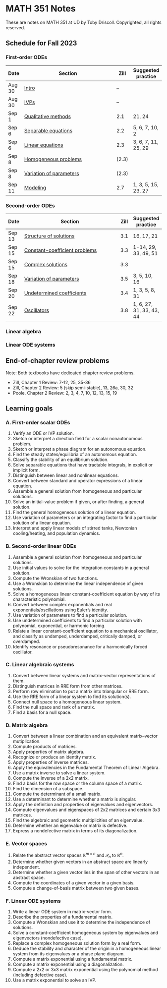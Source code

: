 # MATH 351 Notes {.unnumbered}

These are notes on MATH 351 at UD by Toby Driscoll. Copyrighted, all rights reserved.

:::: {.content-visible unless-format="pdf"}

## Schedule for Fall 2023

### First-order ODEs

| Date   | Section                                                     | Zill  | Suggested practice |
| ------ | ----------------------------------------------------------- | ----- | ------------------ |
| Aug 30  | [Intro](first_order/preview)                                | --    |                    |
| Aug 30  | [IVPs](first_order/ivp)                                     | --    |                    |
| Sep 1  | [Qualitative methods](first_order/qualitative)              | 2.1   |   21, 24                 |
| Sep 6  | [Separable equations](first_order/separable)                | 2.2   |   5, 6, 7, 10, 2                 |
| Sep 6  | [Linear equations](first_order/linear)                      | 2.3   |   3, 6, 7, 11, 25, 29   |
| Sep 8 | [Homogeneous problems](first_order/homogeneous)             | (2.3) |                    |
| Sep 8 | [Variation of parameters](first_order/variation_parameters) | (2.3) |                    |
| Sep 11 | [Modeling](first_order/modeling)                            | 2.7   |  1, 3, 5, 15, 23, 27                  |

### Second-order ODEs

| Date   | Section                                                       | Zill | Suggested practice |
| ------ | ------------------------------------------------------------- | ---- | ------------------ |
| Sep 13 | [Structure of solutions](second_linear/structure)             | 3.1  |  16, 17, 21           |
| Sep 15 | [Constant-coefficient problems](second_linear/const_coeff)    | 3.3  |  1-14, 29, 33, 49, 51                  |
| Sep 15 | [Complex solutions](second_linear/complex)                    | 3.3  |                    |
| Sep 18 | [Variation of parameters](second_linear/variation_parameters) | 3.5  |   3, 5, 10, 16                 |
| Sep 20 | [Undetermined coefficients](second_linear/undetermined)       | 3.4  |    1, 3, 5, 8, 31                |
| Sep 22 | [Oscillators](second_linear/oscillators)                      | 3.8  |   1,  6, 27, 31, 33, 43, 44                 |

### Linear algebra

<!-- | Date   | Section                                          | Poole                | Suggested practice |
| ------ | ------------------------------------------------ | -------------------- | ------------------ |
| Sep 27 | [Intro to linear systems](linear_system/problem) | 2.1                  |  1-5, 19, 20, 21, 27-30, 31            |
| Sep 29 | [Row elimination](linear_system/row_elimination) | 2.2                  |   1-8 (RRE only), 9-14 (RRE only), 25-28, 35-38, 40-41  |
| Oct 1  | **EXAM 1**                                       | Goals A1–A13, B1–B10 |                    |
| Oct 4  | [Elimination/RRE form](linear_system/RREF)       | 2.2                  |                    |
| Oct 6  | [RRE form](linear_system/RREF)                   | 2.2                  |                    |
| Oct 8  | [Homogeneous systems](linear_system/nullspace)   | 2.2, 2.3             |   1-4, 7, 9, 11, 22-27                 |
| Oct 11 | [Algebraic operations](matrix/operations)        | 3.1                  |  1, 3, 5, 7, 11, 21-22, 40    |
| Oct 13 | [Algebraic operations](matrix/operations)        | 3.1, 3.2             |   23, 28     |
| Oct 18 | [Identity and inverse](matrix/inverse)           | 3.3                  |   1-4 (any method), 13a,  42a, 43a       |
| Oct 20 | [Subspaces](matrix/subspaces)                    | 3.5                  | (no row spaces) 11-12, 17-20, 27-28, 35-38, 43, 45-46     |
| Oct 22 | [Determinants](matrix/determinants)              | 4.2                  |   7-12, 45, 47, 49, 50, 57-58  |
| Oct 25 | [Eigenvalues (properties)](matrix/eigenvalues)   | 4.1                  |   1-4, 11-12, 27-28, 36  |
| Oct 27 | [Eigenvalues (computing)](matrix/computing)      | 4.3                  |   1-3, 10, 23                  |
| Oct 29 |  Review       | 4.4                  |                    |
| Nov 1  | [Diagonalization](matrix/diagonalization)                  | 4.4                  |  5-6, 8-10, 17, 19   |
| Nov 3  | **EXAM 2**                                       | Goals C1–C7, D1–D12  |                    |
| Nov 5  | [Vector spaces](space/vectors)                    | 6.1                  | 1, 2, 9, 28, 31, 35, 36, 51-52, 53-54   |
| Nov 8  | [Span, independence, basis](space/basis)         | 6.1, 6.2             |  1-3, 5-7, 18-19, 22-24, 28-29, 51-52  |
| Nov 10 | [Change of basis](space/change)                  | 6.3                  |  1-3, 5-7   | -->

### Linear ODE systems

<!-- | Date   | Section                                             | Zill      | Suggested practice |
| ------ | --------------------------------------------------- | --------- | ------------------ |
| Nov 12 | [ODE systems](ode_system/intro)              | (10.1)      |                    |
| Nov 15 | [Linear ODE systems](ode_system/structure)          | 10.1      |   1-6, 7, 11-12, 17-19    |
| Nov 17 | [Homogeneous c-c systems](ode_system/const_coeff)   | 10.2      | 1, 5-6, 10, 31, 35-37   |
| Nov 19 | [Phase plane and stability](ode_system/phase_plane) | 11.2      |  1-5 (part a), 9-16, 19    |
| Nov 29 | Review                                              |           |                    |
| Dec 1  | **EXAM 3**                                          | Goals D13–17, E1–5, F1–5 |                    |
| Dec 3  | [Matrix exponential](ode_system/matrix_exp)          | 10.5      |  2, 6, 19-21, 25      |
| Dec 6  | Matrix exponential                                  |         |                    |
| Dec 8  | [Linearization](ode_system/linearization)           | 11.3      |                    |
| Dec 10 |   Review                                     |           |                    | -->

## End-of-chapter review problems

Note: Both textbooks have dedicated chapter review problems. 

* Zill, Chapter 1 Review: 7-12, 25, 35-36
* Zill, Chapter 2 Review: 5 (skip semi-stable), 13, 26a, 30, 32
* Poole, Chapter 2 Review: 2, 3, 4, 7, 10, 12, 13, 15, 19

## Learning goals

### A. First-order scalar ODEs
1. Verify an ODE or IVP solution.
2. Sketch or interpret a direction field for a scalar nonautonomous problem.
3. Sketch or interpret a phase diagram for an autonomous equation.
4. Find the steady states/equilibria of an autonomous equation.
5. Classify the stability of an equilibrium solution.
6. Solve separable equations that have tractable integrals, in explicit or implicit form.
7. Distinguish between linear and nonlinear equations.
8. Convert between standard and operator expressions of a linear equation.
9. Assemble a general solution from homogeneous and particular solutions.
10. Solve an initial-value problem if given, or after finding, a general solution.
11. Find the general homogeneous solution of a linear equation.
12. Use variation of parameters or an integrating factor to find a particular solution of a linear equation.
13. Interpret and apply linear models of stirred tanks, Newtonian cooling/heating, and population dynamics.

### B. Second-order linear ODEs
1. Assemble a general solution from homogeneous and particular solutions.
2. Use initial values to solve for the integration constants in a general solution.  
3. Compute the Wronskian of two functions.
4. Use a Wronskian to determine the linear independence of given solutions.
5. Solve a homogeneous linear constant-coefficient equation by way of its characteristic polynomial.
6. Convert between complex exponentials and real exponentials/oscillations using Euler's identity.
7. Use variation of parameters to find a particular solution.
8. Use undetermined coefficients to find a particular solution with polynomial, exponential, or harmonic forcing.
9. Relate a linear constant-coefficient equation to a mechanical oscillator, and classify as undamped, underdamped, critically damped, or overdamped. 
10. Identify resonance or pseudoresonance for a harmonically forced oscillator.

### C. Linear algebraic systems

1. Convert between linear systems and matrix–vector representations of them.
2. Distinguish matrices in RRE form from other matrices.
3. Perform row elimination to put a matrix into triangular or RRE form.
4. Use the RRE form of a linear system to find its solution(s).
5. Connect null space to a homogeneous linear system.
6. Find the null space and rank of a matrix.
7. Find a basis for a null space.

### D. Matrix algebra

1. Convert between a linear combination and an equivalent matrix–vector mutiplication.
2. Compute products of matrices.
3. Apply properties of matrix algebra.
4. Recognize or produce an identity matrix.
5. Apply properties of inverse matrices.
6. Apply the equivalencies in the Fundamental Theorem of Linear Algebra.
7. Use a matrix inverse to solve a linear system. 
8. Compute the inverse of a 2x2 matrix.
9. Find a basis for the row space or the column space of a matrix.
10. Find the dimension of a subspace.
11. Compute the determinant of a small matrix.
12. Use a determinant to determine whether a matrix is singular.
13. Apply the definition and properties of eigenvalues and eigenvectors.
14. Compute eigenvalues and eigenspaces of 2x2 matrices and certain 3x3 matrices. 
15. Find the algebraic and geometric multiplicities of an eigenvalue.
16. Determine whether an eigenvalue or matrix is defective.
17. Express a nondefective matrix in terms of its diagonalization.

### E. Vector spaces

1. Relate the abstract vector spaces $\mathbb{R}^{m\times n}$ and $\mathcal{P}_n$ to $\mathbb{R}^n$.
2. Determine whether given vectors in an abstract space are linearly independent.
3. Determine whether a given vector lies in the span of other vectors in an abstract space.
4. Compute the coordinates of a given vector in a given basis.
5. Compute a change-of-basis matrix between two given bases.

### F. Linear ODE systems

1. Write a linear ODE system in matrix-vector form.
2. Describe the properties of a fundamental matrix.
3. Compute a Wronskian and use it to determine the independence of solutions.
4. Solve a constant-coefficient homogeneous system by eigenvalues and eigenvectors (nondefective case).
5. Replace a complex homogeneous solution form by a real form.
6. Deduce the stability and character of the origin in a homogeneous linear system from its eigenvalues or a phase plane diagram.
7. Compute a matrix exponential using a fundamental matrix.
8. Compute a matrix exponential using a diagonalization.
9. Compute a 2x2 or 3x3 matrix exponential using the polynomial method (including defective case).
10. Use a matrix exponential to solve an IVP.

::::
